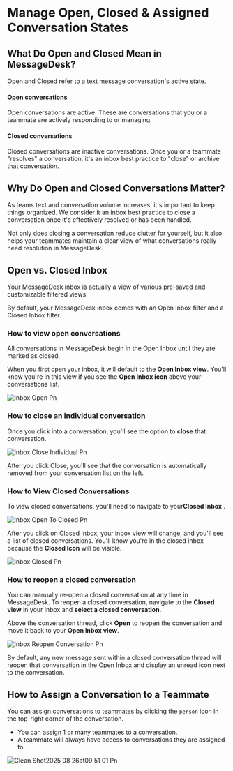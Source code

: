# Manage Open, Closed & Assigned Conversation States

## What Do Open and Closed Mean in MessageDesk?

Open and Closed refer to a text message conversation's active state.

#### Open conversations

Open conversations are active. These are conversations that you or a teammate are actively responding to or managing.

#### Closed conversations

Closed conversations are inactive conversations. Once you or a teammate "resolves" a conversation, it's an inbox best practice to "close" or archive that conversation.

## Why Do Open and Closed Conversations Matter?

As teams text and conversation volume increases, it's important to keep things organized. We consider it an inbox best practice to close a conversation once it's effectively resolved or has been handled.

Not only does closing a conversation reduce clutter for yourself, but it also helps your teammates maintain a clear view of what conversations really need resolution in MessageDesk.

## Open vs. Closed Inbox

Your MessageDesk inbox is actually a view of various pre-saved and customizable filtered views.

By default, your MessageDesk inbox comes with an Open Inbox filter and a Closed Inbox filter.

### How to view open conversations

All conversations in MessageDesk begin in the Open Inbox until they are marked as closed.

When you first open your inbox, it will default to the **Open Inbox view**. You'll know you're in this view if you see the **Open Inbox icon** above your conversations list.

![Inbox Open Pn](/docs-main/images/inbox-open.png)

### How to close an individual conversation

Once you click into a conversation, you'll see the option to **close** that conversation.

![Inbox Close Individual Pn](/docs-main/images/inbox-close-individual.png)

After you click Close, you'll see that the conversation is automatically removed from your conversation list on the left. 

### How to View Closed Conversations

To view closed conversations, you'll need to navigate to your**Closed Inbox** .

![Inbox Open To Closed Pn](/docs-main/images/inbox-open-to-closed.png)

After you click on Closed Inbox, your inbox view will change, and you'll see a list of closed conversations. You'll know you're in the closed inbox because the **Closed Icon** will be visible.

![Inbox Closed Pn](/docs-main/images/inbox-closed.png)

### How to reopen a closed conversation

You can manually re-open a closed conversation at any time in MessageDesk. To reopen a closed conversation, navigate to the **Closed view** in your inbox and **select a closed conversation**.

Above the conversation thread, click **Open** to reopen the conversation and move it back to your **Open Inbox view**.

![Inbox Reopen Conversation Pn](/docs-main/images/inbox-reopen-conversation.png)

<Note>
  By default, any new message sent within a closed conversation thread will reopen that conversation in the Open Inbox and display an unread icon next to the conversation.
</Note>

## How to Assign a Conversation to a Teammate

You can assign conversations to teammates by clicking the `person` icon in the top-right corner of the conversation.

- You can assign 1 or many teammates to a conversation.
- A teammate will always have access to conversations they are assigned to.

![Clean Shot2025 08 26at09 51 01 Pn](/images/CleanShot2025-08-26at09.51.01.png)